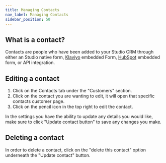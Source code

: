 ```yaml
---
title: Managing Contacts
nav_label: Managing Contacts
sidebar_position: 50
---
```


## What is a contact?

Contacts are people who have been added to your Studio CRM through either an Studio native
form, [Klaviyo](/docs/studio/Integrations/Klaviyo-Overview-and-Integration-Guide) embedded
Form, [HubSpot](/docs/studio/Integrations/Integrating-HubSpot) embedded form, or API integration.

## Editing a contact

1. Click on the Contacts tab under the "Customers" section.
2. Click on the contact you are wanting to edit, it will open that specific contacts customer page.
3. Click on the pencil icon in the top right to edit the contact.

In the settings you have the ability to update any details you would like, make sure to click "Update contact button" to
save any changes you make.

## Deleting a contact

In order to delete a contact, click on the "delete this contact" option underneath the "Update contact" button.



